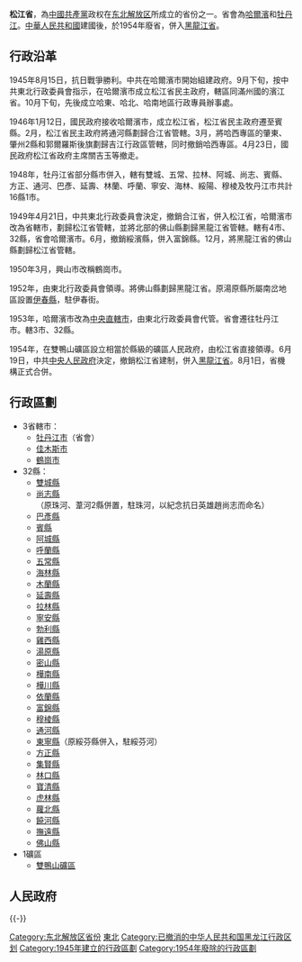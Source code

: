 {{about|中华人民共和国的一个省|中华民国的一个省|松江省 (中華民國)}}
{{Infobox Former Subdivision
|native_name = 
|conventional_long_name = 松江省
|common_name = 松
|subdivision = [[省|省]]
|nation = {{PRC}}
|year_start = 1945年
|event_start = 
|date_start = 
|year_end = 1954年
|event_end = 
|date_end = 
|p1 = 松江省 (中华民国)
|flag_p1 = Flag_of_the_Republic_of_China.svg
|s1 = 黑龙江省
|flag_s1 = Flag of the People's Republic of China.svg
|image_flag = 
|image_coat = 
|image_map = PRC-Songjiang.png
|image_map_caption = 
|capital = [[哈爾濱市|哈爾濱市]]<small>1945-1953</small><br/>[[牡丹江市|牡丹江市]]<small>1953-1954</small>
|common_languages       =
|stat_year1             = 
|stat_area1             = 
|stat_pop1              = 
}}

'''松江省'''，為[[中國共產黨|中國共產黨]]政权在[[东北解放区|东北解放区]]所成立的省份之一。省會為[[哈爾濱|哈爾濱]]和[[牡丹江市|牡丹江]]。[[中華人民共和國|中華人民共和國]]建國後，於1954年廢省，併入[[黑龍江省|黑龍江省]]。

== 行政沿革 ==
1945年8月15日，抗日戰爭勝利。中共在哈爾濱市開始組建政府。9月下旬，按中共東北行政委員會指示，在哈爾濱市成立松江省民主政府，轄區同滿州國的濱江省。10月下旬，先後成立哈東、哈北、哈南地區行政專員辦事處。

1946年1月12日，國民政府接收哈爾濱市，成立松江省，松江省民主政府遷至賓縣。2月，松江省民主政府將通河縣劃歸合江省管轄。3月，將哈西專區的肇東、肇州2縣和郭爾羅斯後旗劃歸吉江行政區管轄，同时撤銷哈西專區。4月23日，國民政府松江省政府主席關吉玉等撤走。

1948年，牡丹江省部分縣市併入，轄有雙城、五常、拉林、阿城、尚志、賓縣、方正、通河、巴彥、延壽、林蘭、呼蘭、寧安、海林、綏陽、穆棱及牧丹江市共計16縣1市。

1949年4月21日，中共東北行政委員會決定，撤銷合江省，併入松江省，哈爾濱市改為省轄市，劃歸松江省管轄，並將北部的佛山縣劃歸黑龍江省管轄。轄有4市、32縣，省會哈爾濱市。6月，撤銷綏濱縣，併入富錦縣。12月，將黑龍江省的佛山縣劃歸松江省管轄。

1950年3月，興山市改稱鶴崗市。

1952年，由東北行政委員會領導。將佛山縣劃歸黑龍江省。原湯原縣所屬南岔地區設置[[伊春縣|伊春縣]]，駐伊春街。 

1953年，哈爾濱市改為[[中央直轄市|中央直轄市]]，由東北行政委員會代管。省會遷往牡丹江市。轄3市、32縣。 

1954年，在雙鴨山礦區設立相當於縣級的礦區人民政府，由松江省直接領導。6月19日，中共[[中央人民政府|中央人民政府]]決定，撤銷松江省建制，併入[[黑龍江省|黑龍江省]]。8月1日，省機構正式合併。

== 行政區劃 ==
*3省轄市：
**[[牡丹江市|牡丹江市]]（省會）
**[[佳木斯市|佳木斯市]]
**[[鶴崗市|鶴崗市]]
*32縣：
**[[雙城縣|雙城縣]]
**[[尚志縣|尚志縣]]（原珠河、葦河2縣併置，駐珠河，以紀念抗日英雄趙尚志而命名）
**[[巴彥縣|巴彥縣]]
**[[賓縣|賓縣]]
**[[阿城縣|阿城縣]]
**[[呼蘭縣|呼蘭縣]]
**[[五常縣|五常縣]]
**[[海林縣|海林縣]]
**[[木蘭縣|木蘭縣]]
**[[延壽縣|延壽縣]]
**[[拉林縣|拉林縣]]
**[[寧安縣|寧安縣]]
**[[勃利縣|勃利縣]]
**[[雞西縣|雞西縣]]
**[[湯原縣|湯原縣]]
**[[密山縣|密山縣]]
**[[樺南縣|樺南縣]]
**[[樺川縣|樺川縣]]
**[[依蘭縣|依蘭縣]]
**[[富錦縣|富錦縣]]
**[[穆棱縣|穆棱縣]]
**[[通河縣|通河縣]]
**[[東寧縣|東寧縣]]（原綏芬縣併入，駐綏芬河）
**[[方正縣|方正縣]]
**[[集賢縣|集賢縣]]
**[[林口縣|林口縣]]
**[[寶清縣|寶清縣]]
**[[虎林縣|虎林縣]]
**[[蘿北縣|蘿北縣]]
**[[饒河縣|饒河縣]]
**[[撫遠縣|撫遠縣]]
**[[佛山縣|佛山縣]]
*1礦區
**[[雙鴨山市|雙鴨山礦區]]

== 人民政府 ==
{{Main|松江省人民政府}}

{{-}}
{{中华人民共和国省级以上行政区变动}}
[[Category:东北解放区省份|Category:东北解放区省份]]
[[Category:已撤销的中华人民共和国省份|東北]]
[[Category:已撤消的中华人民共和国黑龙江行政区划|Category:已撤消的中华人民共和国黑龙江行政区划]]
[[Category:1945年建立的行政區劃|Category:1945年建立的行政區劃]]
[[Category:1954年廢除的行政區劃|Category:1954年廢除的行政區劃]]